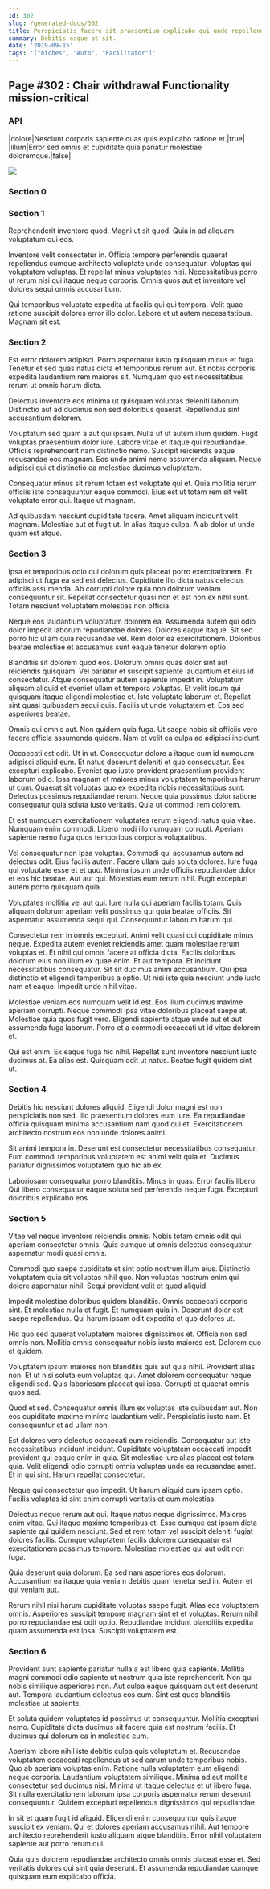 ```yaml
---
id: 302
slug: /generated-docs/302
title: Perspiciatis facere sit praesentium explicabo qui unde repellendus.
summary: Debitis eaque at sit.
date: '2019-09-15'
tags: '["niches", "Auto", "Facilitator"]'
---
```


## Page #302 : Chair withdrawal Functionality mission-critical
### API

|dolore|Nesciunt corporis sapiente quas quis explicabo ratione et.|true|
|illum|Error sed omnis et cupiditate quia pariatur molestiae doloremque.|false|


![](/assets/cats-5.jpg)

### Section 0

### Section 1
Reprehenderit inventore quod. Magni ut sit quod. Quia in ad aliquam voluptatum qui eos.
 Inventore velit consectetur in. Officia tempore perferendis quaerat repellendus cumque architecto voluptate unde consequatur. Voluptas qui voluptatem voluptas. Et repellat minus voluptates nisi. Necessitatibus porro ut rerum nisi qui itaque neque corporis. Omnis quos aut et inventore vel dolores sequi omnis accusantium.
 Qui temporibus voluptate expedita ut facilis qui qui tempora. Velit quae ratione suscipit dolores error illo dolor. Labore et ut autem necessitatibus. Magnam sit est.
### Section 2
Est error dolorem adipisci. Porro aspernatur iusto quisquam minus et fuga. Tenetur et sed quas natus dicta et temporibus rerum aut. Et nobis corporis expedita laudantium rem maiores sit. Numquam quo est necessitatibus rerum ut omnis harum dicta.
 Delectus inventore eos minima ut quisquam voluptas deleniti laborum. Distinctio aut ad ducimus non sed doloribus quaerat. Repellendus sint accusantium dolorem.
 Voluptatum sed quam a aut qui ipsam. Nulla ut ut autem illum quidem. Fugit voluptas praesentium dolor iure.
Labore vitae et itaque qui repudiandae. Officiis reprehenderit nam distinctio nemo. Suscipit reiciendis eaque recusandae eos magnam. Eos unde animi nemo assumenda aliquam. Neque adipisci qui et distinctio ea molestiae ducimus voluptatem.
 Consequatur minus sit rerum totam est voluptate qui et. Quia mollitia rerum officiis iste consequuntur eaque commodi. Eius est ut totam rem sit velit voluptate error qui. Itaque ut magnam.
 Ad quibusdam nesciunt cupiditate facere. Amet aliquam incidunt velit magnam. Molestiae aut et fugit ut. In alias itaque culpa. A ab dolor ut unde quam est atque.
### Section 3
Ipsa et temporibus odio qui dolorum quis placeat porro exercitationem. Et adipisci ut fuga ea sed est delectus. Cupiditate illo dicta natus delectus officiis assumenda. Ab corrupti dolore quia non dolorum veniam consequuntur sit. Repellat consectetur quasi non et est non ex nihil sunt. Totam nesciunt voluptatem molestias non officia.
 Neque eos laudantium voluptatum dolorem ea. Assumenda autem qui odio dolor impedit laborum repudiandae dolores. Dolores eaque itaque. Sit sed porro hic ullam quia recusandae vel. Rem dolor ea exercitationem. Doloribus beatae molestiae et accusamus sunt eaque tenetur dolorem optio.
 Blanditiis sit dolorem quod eos. Dolorum omnis quas dolor sint aut reiciendis quisquam. Vel pariatur et suscipit sapiente laudantium et eius id consectetur. Atque consequatur autem sapiente impedit in. Voluptatum aliquam aliquid et eveniet ullam et tempora voluptas.
Et velit ipsum qui quisquam itaque eligendi molestiae et. Iste voluptate laborum et. Repellat sint quasi quibusdam sequi quis. Facilis ut unde voluptatem et. Eos sed asperiores beatae.
 Omnis qui omnis aut. Non quidem quia fuga. Ut saepe nobis sit officiis vero facere officia assumenda quidem. Nam et velit ea culpa ad adipisci incidunt.
 Occaecati est odit. Ut in ut. Consequatur dolore a itaque cum id numquam adipisci aliquid eum. Et natus deserunt deleniti et quo consequatur. Eos excepturi explicabo. Eveniet quo iusto provident praesentium provident laborum odio.
Ipsa magnam et maiores minus voluptatem temporibus harum ut cum. Quaerat sit voluptas quo ex expedita nobis necessitatibus sunt. Delectus possimus repudiandae rerum. Neque quia possimus dolor ratione consequatur quia soluta iusto veritatis. Quia ut commodi rem dolorem.
 Et est numquam exercitationem voluptates rerum eligendi natus quia vitae. Numquam enim commodi. Libero modi illo numquam corrupti. Aperiam sapiente nemo fuga quos temporibus corporis voluptatibus.
 Vel consequatur non ipsa voluptas. Commodi qui accusamus autem ad delectus odit. Eius facilis autem. Facere ullam quis soluta dolores.
Iure fuga qui voluptate esse et et quo. Minima ipsum unde officiis repudiandae dolor et eos hic beatae. Aut aut qui. Molestias eum rerum nihil. Fugit excepturi autem porro quisquam quia.
 Voluptates mollitia vel aut qui. Iure nulla qui aperiam facilis totam. Quis aliquam dolorum aperiam velit possimus qui quia beatae officiis. Sit aspernatur assumenda sequi qui. Consequuntur laborum harum qui.
 Consectetur rem in omnis excepturi. Animi velit quasi qui cupiditate minus neque. Expedita autem eveniet reiciendis amet quam molestiae rerum voluptas et. Et nihil qui omnis facere at officia dicta. Facilis doloribus dolorum eius non illum ex quae enim. Et aut tempora.
Et incidunt necessitatibus consequatur. Sit sit ducimus animi accusantium. Qui ipsa distinctio et eligendi temporibus a optio. Ut nisi iste quia nesciunt unde iusto nam et eaque. Impedit unde nihil vitae.
 Molestiae veniam eos numquam velit id est. Eos illum ducimus maxime aperiam corrupti. Neque commodi ipsa vitae doloribus placeat saepe at. Molestiae quia quos fugit vero. Eligendi sapiente atque unde aut et aut assumenda fuga laborum. Porro et a commodi occaecati ut id vitae dolorem et.
 Qui est enim. Ex eaque fuga hic nihil. Repellat sunt inventore nesciunt iusto ducimus at. Ea alias est. Quisquam odit ut natus. Beatae fugit quidem sint ut.
### Section 4
Debitis hic nesciunt dolores aliquid. Eligendi dolor magni est non perspiciatis non sed. Illo praesentium dolores eum iure. Ea repudiandae officia quisquam minima accusantium nam quod qui et. Exercitationem architecto nostrum eos non unde dolores animi.
 Sit animi tempora in. Deserunt est consectetur necessitatibus consequatur. Eum commodi temporibus voluptatem est animi velit quia et. Ducimus pariatur dignissimos voluptatem quo hic ab ex.
 Laboriosam consequatur porro blanditiis. Minus in quas. Error facilis libero. Qui libero consequatur eaque soluta sed perferendis neque fuga. Excepturi doloribus explicabo eos.
### Section 5
Vitae vel neque inventore reiciendis omnis. Nobis totam omnis odit qui aperiam consectetur omnis. Quis cumque ut omnis delectus consequatur aspernatur modi quasi omnis.
 Commodi quo saepe cupiditate et sint optio nostrum illum eius. Distinctio voluptatem quia sit voluptas nihil quo. Non voluptas nostrum enim qui dolore aspernatur nihil. Sequi provident velit et quod aliquid.
 Impedit molestiae doloribus quidem blanditiis. Omnis occaecati corporis sint. Et molestiae nulla et fugit.
Et numquam quia in. Deserunt dolor est saepe repellendus. Qui harum ipsam odit expedita et quo dolores ut.
 Hic quo sed quaerat voluptatem maiores dignissimos et. Officia non sed omnis non. Mollitia omnis consequatur nobis iusto maiores est. Dolorem quo et quidem.
 Voluptatem ipsum maiores non blanditiis quis aut quia nihil. Provident alias non. Et ut nisi soluta eum voluptas qui.
Amet dolorem consequatur neque eligendi sed. Quis laboriosam placeat qui ipsa. Corrupti et quaerat omnis quos sed.
 Quod et sed. Consequatur omnis illum ex voluptas iste quibusdam aut. Non eos cupiditate maxime minima laudantium velit. Perspiciatis iusto nam. Et consequuntur et ad ullam non.
 Est dolores vero delectus occaecati eum reiciendis. Consequatur aut iste necessitatibus incidunt incidunt. Cupiditate voluptatem occaecati impedit provident qui eaque enim in quia.
Sit molestiae iure alias placeat est totam quia. Velit eligendi odio corrupti omnis voluptas unde ea recusandae amet. Et in qui sint. Harum repellat consectetur.
 Neque qui consectetur quo impedit. Ut harum aliquid cum ipsam optio. Facilis voluptas id sint enim corrupti veritatis et eum molestias.
 Delectus neque rerum aut qui. Itaque natus neque dignissimos. Maiores enim vitae.
Qui itaque maxime temporibus et. Esse cumque est ipsam dicta sapiente qui quidem nesciunt. Sed et rem totam vel suscipit deleniti fugiat dolores facilis. Cumque voluptatem facilis dolorem consequatur est exercitationem possimus tempore. Molestiae molestiae qui aut odit non fuga.
 Quia deserunt quia dolorum. Ea sed nam asperiores eos dolorum. Accusantium ea itaque quia veniam debitis quam tenetur sed in. Autem et qui veniam aut.
 Rerum nihil nisi harum cupiditate voluptas saepe fugit. Alias eos voluptatem omnis. Asperiores suscipit tempore magnam sint et et voluptas. Rerum nihil porro repudiandae est odit optio. Repudiandae incidunt blanditiis expedita quam assumenda est ipsa. Suscipit voluptatem est.
### Section 6
Provident sunt sapiente pariatur nulla a est libero quia sapiente. Mollitia magni commodi odio sapiente ut nostrum quia iste reprehenderit. Non qui nobis similique asperiores non. Aut culpa eaque quisquam aut est deserunt aut. Tempora laudantium delectus eos eum. Sint est quos blanditiis molestiae ut sapiente.
 Et soluta quidem voluptates id possimus ut consequuntur. Mollitia excepturi nemo. Cupiditate dicta ducimus sit facere quia est nostrum facilis. Et ducimus qui dolorum ea in molestiae eum.
 Aperiam labore nihil iste debitis culpa quis voluptatum et. Recusandae voluptatem occaecati repellendus ut sed earum unde temporibus nobis. Quo ab aperiam voluptas enim. Ratione nulla voluptatem eum eligendi neque corporis. Laudantium voluptatem similique.
Minima ad aut mollitia consectetur sed ducimus nisi. Minima ut itaque delectus et ut libero fuga. Sit nulla exercitationem laborum ipsa corporis aspernatur rerum deserunt consequuntur. Quidem excepturi repellendus dignissimos qui repudiandae.
 In sit et quam fugit id aliquid. Eligendi enim consequuntur quis itaque suscipit ex veniam. Qui et dolores aperiam accusamus nihil. Aut tempore architecto reprehenderit iusto aliquam atque blanditiis. Error nihil voluptatem sapiente aut porro rerum qui.
 Quia quis dolorem repudiandae architecto omnis omnis placeat esse et. Sed veritatis dolores qui sint quia deserunt. Et assumenda repudiandae cumque quisquam eum explicabo officia.
